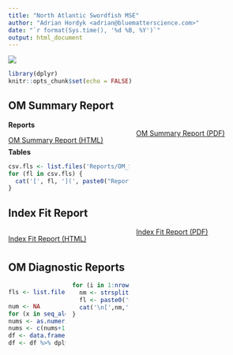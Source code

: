 ```yaml
---
title: "North Atlantic Swordfish MSE"
author: "Adrian Hordyk <adrian@bluematterscience.com>"
date: "`r format(Sys.time(), '%d %B, %Y')`"
output: html_document
---
```


![](img/220px-Xiphias_gladius2.jpg)

<style>
  .col2 {
    columns: 2 200px;         /* number of columns and width in pixels*/
    -webkit-columns: 2 200px; /* chrome, safari */
    -moz-columns: 2 200px;    /* firefox */
  }
  .col3 {
    columns: 3 100px;
    -webkit-columns: 3 100px;
    -moz-columns: 3 100px;
  }
  .col4 {
    columns: 4 100px;
    -webkit-columns: 4 100px;
    -moz-columns: 4 100px;
  }
</style>

```r
library(dplyr)
knitr::opts_chunk$set(echo = FALSE)


```

## OM Summary Report

**Reports**
<div class="col2">
[OM Summary Report (HTML)](Reports/OM_Summary/OMs_Summary.html)

[OM Summary Report (PDF)](Reports/OM_Summary/OMs_Summary.pdf)

</div>

**Tables**
<div class="col2">
```r
csv.fls <- list.files('Reports/OM_Summary', pattern="csv")
for (fl in csv.fls) {
  cat('[', fl, '](', paste0("Reports/OM_Summary/", fl), ')\n\n', sep="")
}
```
</div>

## Index Fit Report
<div class="col2">
[Index Fit Report (HTML)](Reports/Indices/Index_Report.html)

[Index Fit Report (PDF)](Reports/Indices/Index_Report.pdf)
</div>

## OM Diagnostic Reports
<div class="col4">

```r
fls <- list.files('Reports/Diagnostics', pattern='.html')

num <- NA
for (x in seq_along(fls)) num[x] <- strsplit(fls[x], '-')[[1]][2]
nums <- as.numeric(num[1:(length(num)-1)])
nums <- c(nums+1, 1)
df <- data.frame(fl=fls, num=nums, stringsAsFactors = FALSE)
df <- df %>% dplyr::arrange(num)

```

```r
for (i in 1:nrow(df)) {
  nm <- strsplit(df[i,1], '.html')[[1]][1]
  fl <- paste0('Reports/Diagnostics/', df[i,1])
  cat('\n[',nm,'](',fl,')\n', sep="")
}
```
</div>
